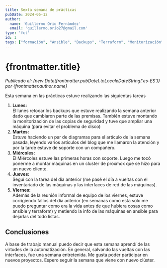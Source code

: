 ```yaml
---
title: Sexta semana de prácticas
pubDate: 2024-05-12
author: 
  name: 'Guillermo Orio Fernández'
  email: 'guillermo.orio27@gmail.com'
type: 'fct'
id: 1
tags: ["formación", "Ansible", "Backups", "Terraform", "Monitorización", "Nagios", "Proxmox", "Backups", "Soporte"]
---
```

# {frontmatter.title}
*Publicado el: {new Date(frontmatter.pubDate).toLocaleDateString('es-ES')} por {frontmatter.author.name}*

Esta semana en las prácticas estuve realizando las siguientas tareas
 1. **Lunes:**  
 El lunes retocar los backups que estuve realizando la semana anterior dado que cambiaron parte de las premisas. También estuve montando la monitorización de las copias de seguridad y tuve que ampliar una máquina (para evitar el problema de disco)
 2. **Martes:**  
 Estuve haciendo un par de diagramas para el artículo de la semana pasada, leyendo varios artículos del blog que me llamaron la atención y por la tarde estuve de soporte con un compañero.
 3. **Miércoles:**  
 El Miércoles estuve las primeras horas con soporte. Luego me tocó ponerme a montar máquinas en un cluster de proxmox que se hizo para un nuevo cliente.
 4. **Jueves:**  
 Seguí con la tarea del día anterior (me pasé el día a vueltas con el inventariado de las máquinas y las interfaces de red de las máquinas).
 5. **Viernes:**  
 Además de la reunión informal de equipo de los viernes, estuve corrigiendo fallos del día anterior (en semanas como esta solo me puedo preguntar como era la vida antes de que hubiera cosas como ansible y terraform)
 y metiendo la info de las máquinas en ansible para dejarlas del todo listas.
## Conclusiones
A base de trabajo manual puedo decir que esta semana aprendí de las virtudes de la automatización. En general, salvando las vueltas con las interfaces, fue una semana entretenida.
Me gusta poder participar en nuevos proyectos. Espero seguir la semana que viene con nuevo clúster.